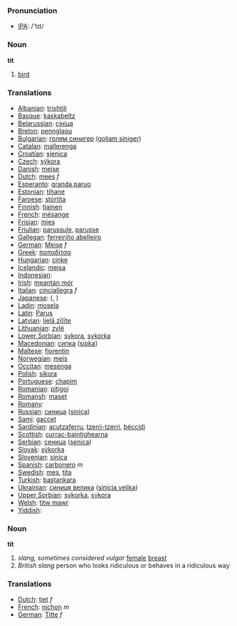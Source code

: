 === Pronunciation ===
*[[w:IPA|IPA]]: /'tɪt/

=== Noun ===

'''tit'''

# [[bird]]

=== Translations ===

*[[Albanian]]: [[trishtili]]
*[[Basque]]: [[kaskabeltz]]
*[[Belarussian]]: [[сініца]]
*[[Breton]]: [[pennglaou]]
*[[Bulgarian]]: [[голям синигер]] ([[goljam siniger]])
*[[Catalan]]: [[mallerenga]]
*[[Croatian]]: [[sjenica]]
*[[Czech]]: [[sýkora]]
*[[Danish]]: [[mejse]]
*[[Dutch]]: [[mees]] ''f''
*[[Esperanto]]: [[granda paruo]]
*[[Estonian]]: [[tihane]]
*[[Faroese]]: [[stórtíta]]
*[[Finnish]]: [[tiainen]]
*[[French]]: [[mésange]] '' ''
*[[Frisian]]: [[mies]]
*[[Friulian]]: [[parussule]], [[parusse]]
*[[Gallegan]]: [[ferreiriño abelleiro]]
*[[German]]: [[Meise]] ''f''
*[[Greek]]: [[παπαδίτσα]] '' ''
*[[Hungarian]]: [[cinke]]
*[[Icelandic]]: [[meisa]]
*[[Indonesian]]: [[]]
*[[Irish]]: [[meantán mór]]
*[[Italian]]: [[cinciallegra]] ''f''
*[[Japanese]]: [[]] ([[]], )
*[[Ladin]]: [[mosela]]
*[[Latin]]: [[Parus]] '' ''
*[[Latvian]]: [[lielā zīlīte]]
*[[Lithuanian]]: [[zylė]]
*[[Lower Sorbian]]: [[sykora]], [[sykorka]]
*[[Macedonian]]: [[сипка]] ([[sipka]])
*[[Maltese]]: [[fjorentin]]
*[[Norwegian]]: [[meis]]
*[[Occitan]]: [[mesenga]]
*[[Polish]]: [[sikora]] '' ''
*[[Portuguese]]: [[chapim]]
*[[Romanian]]: [[piţigoi]]
*[[Romansh]]: [[maset]]
*[[Romany]]: [[]]
*[[Russian]]: [[синица]] ([[sinica]]) '' ''
*[[Sami]]: [[gaccet]]
*[[Sardinian]]: [[acutzaferru]], [[tzerri-tzerri]], [[béccidi]]
*[[Scottish]]: [[currac-baintighearna]]
*[[Serbian]]: [[сеница]] ([[senica]])
*[[Slovak]]: [[sýkorka]]
*[[Slovenian]]: [[sinica]]
*[[Spanish]]: [[carbonero]] ''m''
*[[Swedish]]: [[mes]], [[tita]]
*[[Turkish]]: [[baştankara]]
*[[Ukrainian]]: [[синиця велика]] ([[sinicja velika]])
*[[Upper Sorbian]]: [[sykorka]], [[sykora]]
*[[Welsh]]: [[titw mawr]]
*[[Yiddish]]: [[]]


=== Noun ===

'''tit'''

# ''slang, sometimes considered vulgar'' [[female]] [[breast]]
# ''British slang'' person who looks ridiculous or behaves in a ridiculous way

=== Translations ===

*[[Dutch]]: [[tiet]] ''f''
*[[French]]: [[nichon]] ''m''
*[[German]]: [[Titte]] ''f''